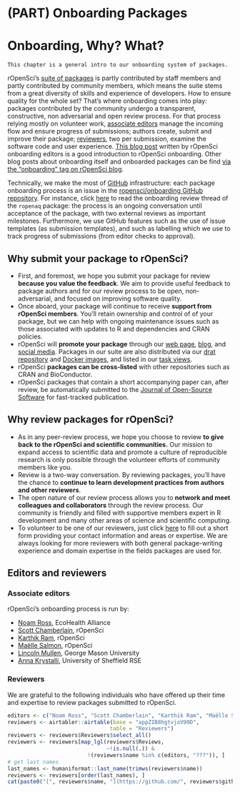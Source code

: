#  (PART) Onboarding Packages {-}

# Onboarding, Why? What? {#onboardingintro}

```block
This chapter is a general intro to our onboarding system of packages.
```

rOpenSci's [suite of packages](https://ropensci.org/packages/) is partly contributed by staff members and partly contributed by community members, which means the suite stems from a great diversity of skills and experience of developers. How to ensure quality for the whole set? That's where onboarding comes into play: packages contributed by the community undergo a transparent, constructive, non adversarial and open review process. For that process relying mostly on volunteer work, [associate editors](https://github.com/ropensci/onboarding#associate-editors) manage the incoming flow and ensure progress of submissions; authors create, submit and improve their package; [reviewers](https://github.com/ropensci/onboarding#reviewers), two per submission, examine the software code and user experience. [This blog post](https://www.numfocus.org/blog/how-ropensci-uses-code-review-to-promote-reproducible-science/) written by rOpenSci onboarding editors is a good introduction to rOpenSci onboarding. Other blog posts about onboarding itself and onboarded packages can be find [via the "onboarding" tag on rOpenSci blog](https://ropensci.org/tags/onboarding/).

Technically, we make the most of [GitHub](https://github.com/) infrastructure: each package onboarding process is an issue in the [ropensci/onboarding GitHub repository](https://github.com/ropensci/onboarding/). For instance, click [here](https://github.com/ropensci/onboarding/issues/24) to read the onboarding review thread of the `ropenaq` package: the process is an ongoing conversation until acceptance of the package, with two external reviews as important milestones. Furthermore, we use GitHub features such as the use of issue templates (as submission templates), and such as labelling which we use to track progress of submissions (from editor checks to approval).

## Why submit your package to rOpenSci?

-   First, and foremost, we hope you submit your package for review **because you value the feedback**.  We aim to provide useful feedback to package authors and for our review process to be open, non-adversarial, and focused on improving software quality.
-   Once aboard, your package will continue to receive **support from rOpenSci members**.  You'll retain ownership  and control of of your package, but we can help with ongoing maintenance issues such as those associated with updates to R and dependencies and CRAN policies.
-   rOpenSci will **promote your package** through our [web
 page](https://ropensci.org/packages/), [blog](https://ropensci.org/blog/), and [social media](https://twitter.com/ropensci).  Packages in our suite are also distributed via our [drat repository](http://packages.ropensci.org/) and [Docker images](https://hub.docker.com/r/rocker/ropensci/), and listed in our [task views](https://github.com/search?utf8=%E2%9C%93&q=user%3Aropensci+%22task+view%22&type=Repositories&ref=searchresults).
-   rOpenSci **packages can be cross-listed** with other repositories such as CRAN and BioConductor.
-   rOpenSci packages that contain a short accompanying paper can, after review, be automatically submitted to the [Journal of Open-Source Software](http://joss.theoj.org/) for fast-tracked publication.

## Why review packages for rOpenSci?

-   As in any peer-review process, we hope you choose to review **to give back to the rOpenSci and scientific communities.**  Our mission to expand access to scientific data and promote a culture of reproducible research is only possible through the volunteer efforts of community members like you.
-   Review is a two-way conversation. By reviewing packages, you'll have the chance to **continue to learn development practices from authors and other reviewers**.
-   The open nature of our review process allows you to **network and meet colleagues and collaborators** through the review process.  Our community is friendly and filled with supportive members expert in R development and many other areas of science and scientific computing.
-   To volunteer to be one of our reviewers, just click [here](https://ropensci.org/onboarding/) to fill out a short form providing your contact information and areas or expertise. We are always looking for more reviewers with both general package-writing experience and domain expertise in the fields packages are used for.

## Editors and reviewers

### Associate editors {#associateditors}

rOpenSci's onboarding process is run by:

* [Noam Ross](https://github.com/noamross), EcoHealth Alliance
* [Scott Chamberlain](https://github.com/sckott), rOpenSci
* [Karthik Ram](https://github.com/karthik), rOpenSci
* [Maëlle Salmon](https://github.com/maelle), rOpenSci
* [Lincoln Mullen](https://github.com/lmullen), George Mason University
* [Anna Krystalli](https://github.com/annakrystalli), University of Sheffield RSE


### Reviewers

We are grateful to the following individuals who have offered up their time and expertise to review packages submitted to rOpenSci.

```r
editors <- c("Noam Ross", "Scott Chamberlain", "Karthik Ram", "Maëlle Salmon")
reviewers <- airtabler::airtable(base = "appZIB8hgtvjoV99D", 
                                table = "Reviewers")
reviewers <- reviewers$Reviewers$select_all()
reviewers <- reviewers[map_lgl(reviewers$Reviews, 
                               ~!is.null(.)) & 
                         !(reviewers$name %in% c(editors, "???")), ]
# get last names
last_names <- humaniformat::last_name(trimws(reviewers$name))
reviewers <- reviewers[order(last_names), ]
cat(paste0("[", reviewers$name, "](https://github.com/", reviewers$github, ")", collapse = " \U00B7 "))
```
